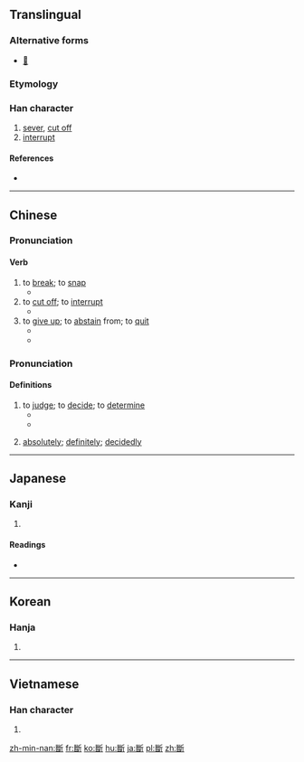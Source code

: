 {{also|断}}
==Translingual==

===Alternative forms===
* [[𣃔]]

===Etymology===
{{Han compound|㡭|斤|ls=ic}}

===Han character===
{{Han char|rn=69|rad=斤|as=14|sn=18|four=2272<sub>1</sub>|canj=女戈竹一中 (VIHML)|ids=⿰[[㡭]][[斤]]}}

# [[sever]], [[cut off]]
# [[interrupt]]

====References====
* {{Han ref|kx=0480.350|dkj=13611|dj=0841.220|hdz=32028.130|uh=65B7|ud=26039|bh=C25F|bd=49759}}

----

==Chinese==
{{zh-hanzi-box|[[断]]|斷}}

===Pronunciation===
{{zh-pron
|m=duàn
|c=dyun6,tyun5
|mc=y
|oc=y
|ma=
|cat=v
}}

====Verb====
{{zh-verb}}

# to [[break]]; to [[snap]]
#* {{zh-usex|他 說 他 的 手臂 斷 了。|He said that he'd broken his arm|link=y}}
# to [[cut off]]; to [[interrupt]]
#* {{zh-usex|通話 斷 了。|the line has gone dead|link=y}}
# to [[give up]]; to [[abstain]] from; to [[quit]]
#* {{zh-usex|斷 烟|to quit smoking|link=y}}
#* {{zh-usex|在 孩子 三 個 月 大 時，她 給 孩子 斷 了 奶，並 開始 喂 奶粉。|She [[weaned]] her baby when he was 3 months old and started him on powdered milk.|link=y}}

===Pronunciation===
{{zh-pron
|m=duàn
|c=dyun3
|ma=
|cat=v
}}

====Definitions====
{{zh-hanzi}}

# to [[judge]]; to [[decide]]; to [[determine]]
#* {{zh-l|判断/判斷|to decide, to determine}}
#* {{zh-usex|這 個 案子 很 難 '''斷'''。|It is hard to '''judge''' this case.|link=y}}
# {{context|used in the negative}} [[absolutely]]; [[definitely]]; [[decidedly]]

----

==Japanese==

===Kanji===
{{ja-kanji|grade=|rs=斤14|style=ky|shin=断}}

# {{defn|lang=ja|sort=斤14}}

====Readings====
* {{ja-readings|on=[[だん]] (dan)|kun=[[たつ]] (tatsu), [[ことわる]] (kotowaru)}}

----

==Korean==

===Hanja===
{{ko-hanja|hangeul=단|eumhun=|rv=dan|mr=tan|y=tan}}

# {{defn|lang=ko|sort=斤14}}

----

==Vietnamese==

===Han character===
{{vi-hantu|[[đoạn]], [[đoán]]|rs=斤14}}

# {{defn|lang=vi|sort=斤14}}

[[zh-min-nan:斷]]
[[fr:斷]]
[[ko:斷]]
[[hu:斷]]
[[ja:斷]]
[[pl:斷]]
[[zh:斷]]